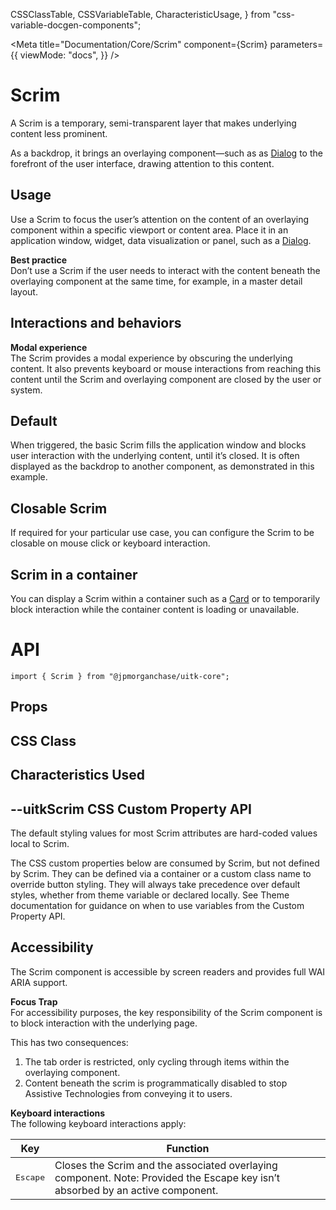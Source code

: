   CSSClassTable,
  CSSVariableTable,
  CharacteristicUsage,
} from "css-variable-docgen-components";

<Meta
  title="Documentation/Core/Scrim"
  component={Scrim}
  parameters={{
    viewMode: "docs",
  }}
/>

# Scrim

A Scrim is a temporary, semi-transparent layer that makes underlying content less prominent.

As a backdrop, it brings an overlaying component—such as as [Dialog](/docs/lab-dialog--basic-dialog) to the forefront of the user interface, drawing attention to this content.

## Usage

Use a Scrim to focus the user’s attention on the content of an overlaying component within a specific viewport or content area. Place it in an application window, widget, data visualization or panel, such as a [Dialog](/docs/lab-dialog--basic-dialog).

**Best practice**  
Don’t use a Scrim if the user needs to interact with the content beneath the overlaying component at the same time, for example, in a master detail layout.

## Interactions and behaviors

**Modal experience**  
The Scrim provides a modal experience by obscuring the underlying content. It also prevents keyboard or mouse interactions from reaching this content until the Scrim and overlaying component are closed by the user or system.

## Default

When triggered, the basic Scrim fills the application window and blocks user interaction with the underlying content, until it’s closed. It is often displayed as the backdrop to another component, as demonstrated in this example.

<Canvas>
  <Story id="core-scrim--default-scrim" />
</Canvas>

## Closable Scrim

If required for your particular use case, you can configure the Scrim to be closable on mouse click or keyboard interaction.

<Canvas>
  <Story id="core-scrim--closable-scrim" />
</Canvas>

## Scrim in a container

You can display a Scrim within a container such as a [Card](/docs/documentation-core-card--card) or to temporarily block interaction while the container content is loading or unavailable.

<Canvas>
  <Story id="core-scrim--scrim-container" />
</Canvas>

# API

```
import { Scrim } from "@jpmorganchase/uitk-core";
```

## Props

<ArgsTable of={Scrim} />

## CSS Class

<CSSClassTable of={Scrim} />

## Characteristics Used

<CharacteristicUsage of={Scrim} />

## --uitkScrim CSS Custom Property API

The default styling values for most Scrim attributes are hard-coded values local to Scrim.

The CSS custom properties below are consumed by Scrim, but not defined by Scrim. They can be defined via a container or
a custom class name to override button styling. They will always take precedence over default styles, whether from theme variable
or declared locally. See Theme documentation for guidance on when to use variables from the Custom Property API.

<CSSVariableTable of={Scrim} />

## Accessibility

The Scrim component is accessible by screen readers and provides full WAI ARIA support.

**Focus Trap**  
For accessibility purposes, the key responsibility of the Scrim component is to block interaction with the underlying page.

This has two consequences:

1. The tab order is restricted, only cycling through items within the overlaying component.
2. Content beneath the scrim is programmatically disabled to stop Assistive Technologies from conveying it to users.

**Keyboard interactions**  
The following keyboard interactions apply:

| Key               | Function                                                                                                                       |
| ----------------- | ------------------------------------------------------------------------------------------------------------------------------ |
| <kbd>Escape</kbd> | Closes the Scrim and the associated overlaying component. Note: Provided the Escape key isn’t absorbed by an active component. |

